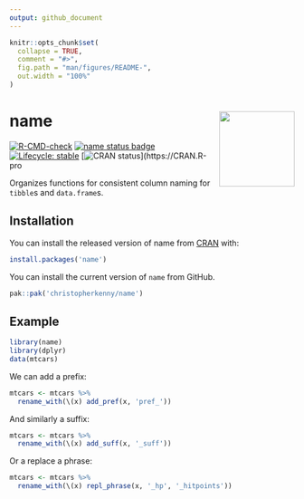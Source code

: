 ```yaml
---
output: github_document
---
```


<!-- README.md is generated from README.Rmd. Please edit that file -->

```r
knitr::opts_chunk$set(
  collapse = TRUE,
  comment = "#>",
  fig.path = "man/figures/README-",
  out.width = "100%"
)
```

# name <img src='man/figures/logo.png' align="right" height="133" />

<!-- badges: start -->
[![R-CMD-check](https://github.com/christopherkenny/name/actions/workflows/R-CMD-check.yaml/badge.svg)](https://github.com/christopherkenny/name/actions/workflows/R-CMD-check.yaml)
[![name status
badge](https://christopherkenny.r-universe.dev/badges/name)](https://christopherkenny.r-universe.dev/name)
[![Lifecycle:
stable](https://img.shields.io/badge/lifecycle-stable-brightgreen.svg)](https://lifecycle.r-lib.org/articles/stages.html#stable)
[![CRAN
status](https://www.r-pkg.org/badges/version/name)](https://CRAN.R-pro
<!-- badges: end -->

Organizes functions for consistent column naming for `tibble`s and `data.frame`s.

## Installation

You can install the released version of name from [CRAN](https://CRAN.R-project.org) with:

``` r
install.packages('name')
```

You can install the current version of `name` from GitHub.
``` r
pak::pak('christopherkenny/name')
```

## Example

```r
library(name)
library(dplyr)
data(mtcars)
```

We can add a prefix:
```r
mtcars <- mtcars %>% 
  rename_with(\(x) add_pref(x, 'pref_'))
```

And similarly a suffix:
```r
mtcars <- mtcars %>% 
  rename_with(\(x) add_suff(x, '_suff'))
```

Or a replace a phrase:
```r
mtcars <- mtcars %>% 
  rename_with(\(x) repl_phrase(x, '_hp', '_hitpoints'))
```

